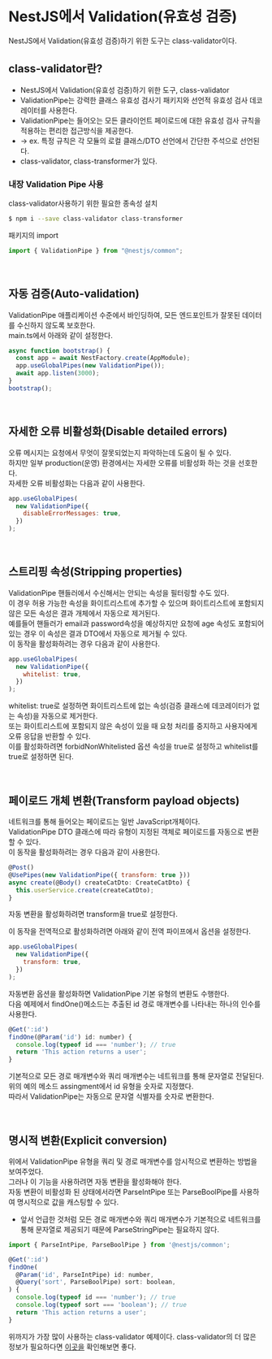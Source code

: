 # NestJS에서 Validation(유효성 검증)

NestJS에서 Validation(유효성 검증)하기 위한 도구는 class-validator이다.

## class-validator란?

- NestJS에서 Validation(유효성 검증)하기 위한 도구, class-validator
- ValidationPipe는 강력한 클래스 유효성 검사기 패키지와 선언적 유효성 검사 데코레이터를 사용한다.
- ValidationPipe는 들어오는 모든 클라이언트 페이로드에 대한 유효성 검사 규칙을 적용하는 편리한 접근방식을 제공한다.
- -> ex. 특정 규칙은 각 모듈의 로컬 클래스/DTO 선언에서 간단한 주석으로 선언된다.
- class-validator, class-transformer가 있다.

### 내장 Validation Pipe 사용

class-validator사용하기 위한 필요한 종속성 설치

```sh
$ npm i --save class-validator class-transformer
```

패키지의 import

```js
import { ValidationPipe } from "@nestjs/common";
```

<br />

## 자동 검증(Auto-validation)

ValidationPipe 애플리케이션 수준에서 바인딩하여, 모든 엔드포인트가 잘못된 데이터를 수신하지 않도록 보호한다.  
main.ts에서 아래와 같이 설정한다.

```js filename="main.ts"
async function bootstrap() {
  const app = await NestFactory.create(AppModule);
  app.useGlobalPipes(new ValidationPipe());
  await app.listen(3000);
}
bootstrap();
```

<br />

## 자세한 오류 비활성화(Disable detailed errors)

오류 메시지는 요청에서 무엇이 잘못되었는지 파악하는데 도움이 될 수 있다.  
하지만 일부 production(운영) 환경에서는 자세한 오류를 비활성화 하는 것을 선호한다.  
자세한 오류 비활성화는 다음과 같이 사용한다.

```js
app.useGlobalPipes(
  new ValidationPipe({
    disableErrorMessages: true,
  })
);
```

<br />

## 스트리핑 속성(Stripping properties)

ValidationPipe 핸들러에서 수신해서는 안되는 속성을 필터링할 수도 있다.  
이 경우 허용 가능한 속성을 화이트리스트에 추가할 수 있으며 화이트리스트에 포함되지 않은 모든 속성은 결과 개체에서 자동으로 제거된다.  
예를들어 핸들러가 email과 password속성을 예상하지만 요청에 age 속성도 포함되어 있는 경우 이 속성은 결과 DTO에서 자동으로 제거될 수 있다.  
이 동작을 활성화하려는 경우 다음과 같이 사용한다.

```js
app.useGlobalPipes(
  new ValidationPipe({
    whitelist: true,
  })
);
```

whitelist: true로 설정하면 화이트리스트에 없는 속성(검증 클래스에 데코레이터가 없는 속성)을 자동으로 제거한다.  
또는 화이트리스트에 포함되지 않은 속성이 있을 때 요청 처리를 중지하고 사용자에게 오류 응답을 반환할 수 있다.  
이를 활성화하려면 forbidNonWhitelisted 옵션 속성을 true로 설정하고 whitelist를 true로 설정하면 된다.

<br />

## 페이로드 개체 변환(Transform payload objects)

네트워크를 통해 들어오는 페이로드는 일반 JavaScript개체이다.  
ValidationPipe DTO 클래스에 따라 유형이 지정된 객체로 페이로드를 자동으로 변환할 수 있다.  
이 동작을 활성화하려는 경우 다음과 같이 사용한다.

```js filename="user.controller.ts"
@Post()
@UsePipes(new ValidationPipe({ transform: true }))
async create(@Body() createCatDto: CreateCatDto) {
  this.userService.create(createCatDto);
}
```

자동 변환을 활성화하려면 transform을 true로 설정한다.

이 동작을 전역적으로 활성화하려면 아래와 같이 전역 파이프에서 옵션을 설정한다.

```js
app.useGlobalPipes(
  new ValidationPipe({
    transform: true,
  })
);
```

자동변환 옵션을 활성화하면 ValidationPipe 기본 유형의 변환도 수행한다.  
다음 예제에서 findOne()메소드는 추출된 id 경로 매개변수를 나타내는 하나의 인수를 사용한다.

```js
@Get(':id')
findOne(@Param('id') id: number) {
  console.log(typeof id === 'number'); // true
  return 'This action returns a user';
}
```

기본적으로 모든 경로 매개변수와 쿼리 매개변수는 네트워크를 통해 문자열로 전달된다.  
위의 예의 메소드 assingment에서 id 유형을 숫자로 지정했다.  
따라서 ValidationPipe는 자동으로 문자열 식별자를 숫자로 변환한다.

<br />

## 명시적 변환(Explicit conversion)

위에서 ValidationPipe 유형을 쿼리 및 경로 매개변수를 암시적으로 변환하는 방법을 보여주었다.  
그러나 이 기능을 사용하려면 자동 변환을 활성화해야 한다.  
자동 변환이 비활성화 된 상태에서라면 ParseIntPipe 또는 ParseBoolPipe를 사용하여 명시적으로 값을 캐스팅할 수 있다.

- 앞서 언급한 것처럼 모든 경로 매개변수와 쿼리 매개변수가 기본적으로 네트워크를 통해 문자열로 제공되기 때문에 ParseStringPipe는 필요하지 않다.

```js
import { ParseIntPipe, ParseBoolPipe } from '@nestjs/common';

@Get(':id')
findOne(
  @Param('id', ParseIntPipe) id: number,
  @Query('sort', ParseBoolPipe) sort: boolean,
) {
  console.log(typeof id === 'number'); // true
  console.log(typeof sort === 'boolean'); // true
  return 'This action returns a user';
}
```

위까지가 가장 많이 사용하는 class-validator 예제이다.
class-validator의 더 많은 정보가 필요하다면 [이곳을](https://github.com/typestack/class-validator) 확인해보면 좋다.

